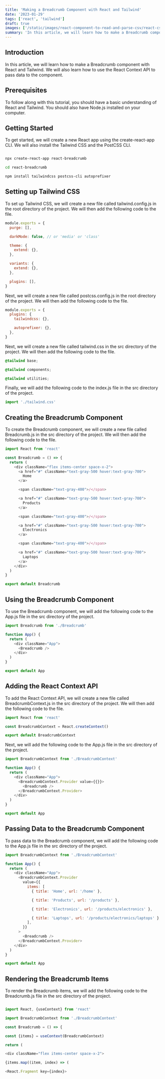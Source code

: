 ```yaml
---
title: 'Making a Breadcrumb Component with React and Tailwind'
date: '2023-01-29'
tags: ['react', 'tailwind']
draft: true
images: ['/static/images/react-component-to-read-and-parse-csv/react-csv-parse.webp']
summary: 'In this article, we will learn how to make a Breadcrumb component with React and Tailwind.'
---
```


## Introduction

In this article, we will learn how to make a Breadcrumb component with React and Tailwind. We will also learn how to use the React Context API to pass data to the component.

## Prerequisites

To follow along with this tutorial, you should have a basic understanding of React and Tailwind. You should also have Node.js installed on your computer.

## Getting Started

To get started, we will create a new React app using the create-react-app CLI. We will also install the Tailwind CSS and the PostCSS CLI.

```bash

npx create-react-app react-breadcrumb

cd react-breadcrumb

npm install tailwindcss postcss-cli autoprefixer

```

## Setting up Tailwind CSS

To set up Tailwind CSS, we will create a new file called tailwind.config.js in the root directory of the project. We will then add the following code to the file.

```js
module.exports = {
  purge: [],

  darkMode: false, // or 'media' or 'class'

  theme: {
    extend: {},
  },

  variants: {
    extend: {},
  },

  plugins: [],
}
```

Next, we will create a new file called postcss.config.js in the root directory of the project. We will then add the following code to the file.

```js
module.exports = {
  plugins: {
    tailwindcss: {},

    autoprefixer: {},
  },
}
```

Next, we will create a new file called tailwind.css in the src directory of the project. We will then add the following code to the file.

```css
@tailwind base;

@tailwind components;

@tailwind utilities;
```

Finally, we will add the following code to the index.js file in the src directory of the project.

```js
import './tailwind.css'
```

## Creating the Breadcrumb Component

To create the Breadcrumb component, we will create a new file called Breadcrumb.js in the src directory of the project. We will then add the following code to the file.

```js
import React from 'react'

const Breadcrumb = () => {
  return (
    <div className="flex items-center space-x-2">
      <a href="#" className="text-gray-500 hover:text-gray-700">
        Home
      </a>

      <span className="text-gray-400">/</span>

      <a href="#" className="text-gray-500 hover:text-gray-700">
        Products
      </a>

      <span className="text-gray-400">/</span>

      <a href="#" className="text-gray-500 hover:text-gray-700">
        Electronics
      </a>

      <span className="text-gray-400">/</span>

      <a href="#" className="text-gray-500 hover:text-gray-700">
        Laptops
      </a>
    </div>
  )
}

export default Breadcrumb
```

## Using the Breadcrumb Component

To use the Breadcrumb component, we will add the following code to the App.js file in the src directory of the project.

```js
import Breadcrumb from './Breadcrumb'

function App() {
  return (
    <div className="App">
      <Breadcrumb />
    </div>
  )
}

export default App
```

## Adding the React Context API

To add the React Context API, we will create a new file called BreadcrumbContext.js in the src directory of the project. We will then add the following code to the file.

```js
import React from 'react'

const BreadcrumbContext = React.createContext()

export default BreadcrumbContext
```

Next, we will add the following code to the App.js file in the src directory of the project.

```js
import BreadcrumbContext from './BreadcrumbContext'

function App() {
  return (
    <div className="App">
      <BreadcrumbContext.Provider value={{}}>
        <Breadcrumb />
      </BreadcrumbContext.Provider>
    </div>
  )
}

export default App
```

## Passing Data to the Breadcrumb Component

To pass data to the Breadcrumb component, we will add the following code to the App.js file in the src directory of the project.

```js
import BreadcrumbContext from './BreadcrumbContext'

function App() {
  return (
    <div className="App">
      <BreadcrumbContext.Provider
        value={{
          items: [
            { title: 'Home', url: '/home' },

            { title: 'Products', url: '/products' },

            { title: 'Electronics', url: '/products/electronics' },

            { title: 'Laptops', url: '/products/electronics/laptops' },
          ],
        }}
      >
        <Breadcrumb />
      </BreadcrumbContext.Provider>
    </div>
  )
}

export default App
```

## Rendering the Breadcrumb Items

To render the Breadcrumb items, we will add the following code to the Breadcrumb.js file in the src directory of the project.

```js

import React, {useContext} from 'react'

import BreadcrumbContext from './BreadcrumbContext'

const Breadcrumb = () => {

const {items} = useContext(BreadcrumbContext)

return (

<div className="flex items-center space-x-2">

{items.map((item, index) => (

<React.Fragment key={index}>








```
